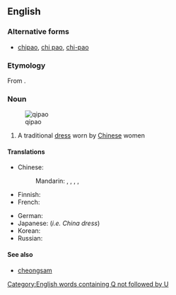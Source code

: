 ==English==
{{wikipedia}}

===Alternative forms===
* [[chipao]], [[chi pao]], [[chi-pao]]

===Etymology===
From {{etyl|zh}} {{term|旗袍|sc=Hani|tr=qípáo|lang=zh}}.

===Noun===
{{en-noun}}
[[Image:Qipao1.jpg|thumb|qipao]]

# A traditional [[dress]] worn by [[Chinese]] women

====Translations====
{{trans-top|a traditional dress worn by Chinese women}}
* Chinese:
*: Mandarin: {{t-|cmn|旗袍|tr=qípáo|sc=Hani}},  {{t-|cmn|旗袍兒|sc=Hani}},  {{t-|cmn|旗袍儿|tr=qípáor|sc=Hani}}, {{t-|cmn|長衫|sc=Hani}}, {{t-|cmn|长衫|tr=chángshān|sc=Hani}}
* Finnish: {{t-|fi|qipao}}
* French: {{t-|fr|qipao|f}}
{{trans-mid}}
* German: {{t|de|Qipao|n}}
* Japanese: {{t|ja|チャイナドレス|tr=chainadoresu}} (''i.e. China dress'')
* Korean: {{t|ko|치파오|tr=chipao|sc=Hang}}
* Russian: {{t+|ru|ципао|n|tr=cipáo}}
{{trans-bottom}}

====See also====
* [[cheongsam]]

[[Category:English words containing Q not followed by U]]